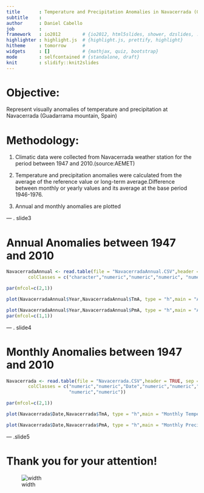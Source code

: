 ```yaml
---
title       : Temperature and Precipitation Anomalies in Navacerrada (Guadarrama Mountain, Spain)
subtitle    : 
author      : Daniel Cabello
job         : 
framework   : io2012        # {io2012, html5slides, shower, dzslides, ...}
highlighter : highlight.js  # {highlight.js, prettify, highlight}
hitheme     : tomorrow      # 
widgets     : []            # {mathjax, quiz, bootstrap}
mode        : selfcontained # {standalone, draft}
knit        : slidify::knit2slides
---
```


# Objective:

Represent visually anomalies of temperature and precipitation at Navacerrada (Guadarrama mountain, Spain)

# Methodology:

1. Climatic data were collected from Navacerrada weather station for the period between 1947 and 2010.(source:AEMET)

2. Temperature and precipitation anomalies were calculated from the average of the reference value or long-term average.Difference between monthly or yearly values and its average at the base period 1946-1976.

3. Annual and monthly anomalies are plotted

--- . slide3 

# Annual Anomalies between 1947 and 2010

```r
NavacerradaAnnual <- read.table(file = "NavacerradaAnnual.CSV",header = TRUE, sep = ",",
        colClasses = c("character","numeric","numeric","numeric", "numeric","numeric"))

par(mfcol=c(2,1))

plot(NavacerradaAnnual$Year,NavacerradaAnnual$TmA, type = "h",main = "Annual Temperature Anomaly (1947-2010)", xlab = "Water Year", ylab = "Temperature Anomaly (ºC)")

plot(NavacerradaAnnual$Year,NavacerradaAnnual$PmA, type = "h",main = "Annual Precipitation Anomaly (1947-2010)", xlab = "Water Year", ylab = "Precipitation Anomaly (mm)")
par(mfcol=c(1,1))

```


--- . slide4

# Monthly Anomalies between 1947 and 2010


```r

Navacerrada <- read.table(file = "Navacerrada.CSV",header = TRUE, sep = ",",
        colClasses = c("numeric","numeric","Date","numeric","numeric","numeric",
                       "numeric","numeric"))

par(mfcol=c(2,1))

plot(Navacerrada$Date,Navacerrada$TmA, type = "h",main = "Monthly Temperature Anomaly", xlab = "Year", ylab = "Temperature Anomaly (ºC)")

plot(Navacerrada$Date,Navacerrada$PmA, type = "h",main = "Monthly Precipitation Anomaly", xlab = "Year", ylab = "Precipitation Anomaly (mm)")
```

--- .slide5 
 
# Thank you for your attention!

![width]("Image.PNG")